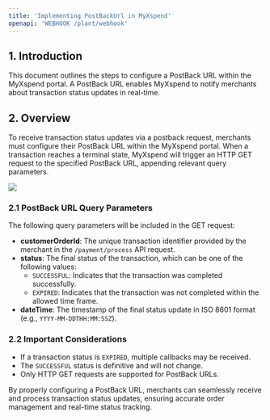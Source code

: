 ```yaml
---
title: 'Implementing PostBackUrl in MyXspend'
openapi: 'WEBHOOK /plant/webhook'
---
```


## 1. Introduction
This document outlines the steps to configure a PostBack URL within the MyXspend portal. A PostBack URL enables MyXspend to notify merchants about transaction status updates in real-time.

## 2. Overview
To receive transaction status updates via a postback request, merchants must configure their PostBack URL within the MyXspend portal. When a transaction reaches a terminal state, MyXspend will trigger an HTTP GET request to the specified PostBack URL, appending relevant query parameters.

<Frame>
  <img src="/images/post-back-url.png"/>
</Frame>

### 2.1 PostBack URL Query Parameters
The following query parameters will be included in the GET request:

- **customerOrderId**: The unique transaction identifier provided by the merchant in the `/payment/process` API request.
- **status**: The final status of the transaction, which can be one of the following values:
  - `SUCCESSFUL`: Indicates that the transaction was completed successfully.
  - `EXPIRED`: Indicates that the transaction was not completed within the allowed time frame.
- **dateTime**: The timestamp of the final status update in ISO 8601 format (e.g., `YYYY-MM-DDTHH:MM:SSZ`).

### 2.2 Important Considerations
- If a transaction status is `EXPIRED`, multiple callbacks may be received.
- The `SUCCESSFUL` status is definitive and will not change.
- Only HTTP GET requests are supported for PostBack URLs.

By properly configuring a PostBack URL, merchants can seamlessly receive and process transaction status updates, ensuring accurate order management and real-time status tracking.

